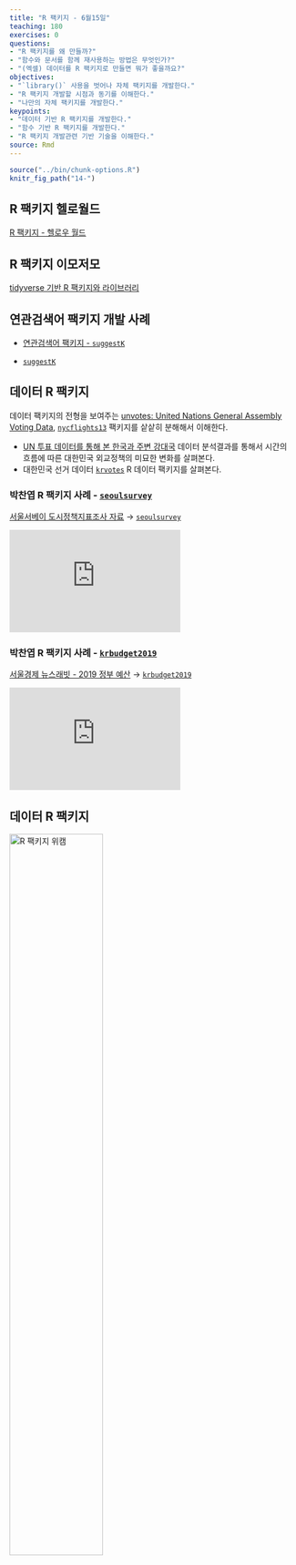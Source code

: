 ```yaml
---
title: "R 팩키지 - 6월15일"
teaching: 180
exercises: 0
questions:
- "R 팩키지를 왜 만들까?"
- "함수와 문서를 함께 재사용하는 방법은 무엇인가?"
- "(엑셀) 데이터를 R 팩키지로 만들면 뭐가 좋을까요?"
objectives:
- "`library()` 사용을 벗어나 자체 팩키지를 개발한다."
- "R 팩키지 개발할 시점과 동기를 이해한다."
- "나만의 자체 팩키지를 개발한다."
keypoints:
- "데이터 기반 R 팩키지를 개발한다."
- "함수 기반 R 팩키지를 개발한다."
- "R 팩키지 개발관련 기반 기술을 이해한다."
source: Rmd
---
```


```r
source("../bin/chunk-options.R")
knitr_fig_path("14-")
```

## R 팩키지 헬로월드

[R 팩키지 - 헬로우 월드](https://statkclee.github.io/data-science/r-pkg-hello-world.html)

## R 팩키지 이모저모

[tidyverse 기반 R 팩키지와 라이브러리](https://statkclee.github.io/data-science/data-science-library.html)

## 연관검색어 팩키지 개발 사례 

- [연관검색어 팩키지 - `suggestK`](https://statkclee.github.io/data-science/r-pkg-suggestK.html)

- [`suggestK`](https://github.com/statkclee/suggestK)

## 데이터 R 팩키지 

데이터 팩키지의 전형을 보여주는 [unvotes: United Nations General Assembly Voting Data](https://cran.r-project.org/web/packages/unvotes/index.html),
[`nycflights13`](https://github.com/hadley/nycflights13) 팩키지를 샅샅히 분해해서 이해한다.

- [UN 투표 데이터를 통해 본 한국과 주변 강대국](https://statkclee.github.io/data-science/ds-viz-un.html) 데이터 분석결과를 통해서 시간의 흐름에 따른 대한민국 외교정책의 미묘한 변화를 살펴본다.
- 대한민국 선거 데이터 [`krvotes`](https://github.com/statkclee/krvotes) R 데이터 팩키지를 살펴본다.



### **박찬엽 R 팩키지 사례 - [`seoulsurvey`](https://github.com/mrchypark/seoulsurvey)**

[서울서베이 도시정책지표조사 자료](http://data.si.re.kr/node/523) &rarr; [`seoulsurvey`](https://github.com/mrchypark/seoulsurvey)

<iframe width="300" height="180" src="https://www.youtube.com/embed/91w5_T979ME" frameborder="0" allow="accelerometer; autoplay; encrypted-media; gyroscope; picture-in-picture" allowfullscreen></iframe>

### **박찬엽 R 팩키지 사례 - [`krbudget2019`](https://github.com/mrchypark/krbudget2019)**

[서울경제 뉴스래빗 - 2019 정부 예산](http://newslabit.hankyung.com/article/201812187348G) &rarr; [`krbudget2019`](https://github.com/mrchypark/krbudget2019)

<iframe width="300" height="180" src="https://www.youtube.com/embed/-Sx5g158nRM" frameborder="0" allow="accelerometer; autoplay; encrypted-media; gyroscope; picture-in-picture" allowfullscreen></iframe>


## 데이터 R 팩키지 

<img src="../fig/r-pkgs-hadley-wickham.png" alt="R 팩키지 위캠" width="57%" />
